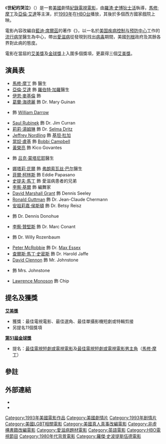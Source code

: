 {{noteTA
|G1=Show}}
{{Infobox film
| name         = 世紀的哭泣
| original_name = ''And the Band Played On''
| image        = And the band played on.jpg
| image_size   = 220px
| caption        = 宣傳海報
| director       = [[羅渣·史博狄士活|羅渣·史博狄士活]]
| producer       = Sarah Pillsbury<br>Midge Sanford
| writer         = 劇本：[[Arnold_Schulman|Arnold Schulman]]<br />原著：{{link-en|藍迪·席爾茲|Randy Shilts}}
| creator        = 
| starring       = [[馬修·摩丁|馬修·摩丁]]<br>[[亞倫·艾達|亞倫·艾達]]
| music          = [[卡達·保維爾|卡達·保維爾]]
| cinematography = {{link-en|保罗·艾略特|Paul Elliott (cinematographer)}}
| editing        = Lois Freeman-Fox
| distributor    = [[HBO|HBO]]
| released       = {{start date|1993|9|11}}
| runtime        = 141分鐘
| country        = [[美國電影|美國]]
| language       = [[英語|英語]]
| budget         = $8百萬[[美元|美元]]
| gross          = 
}}
《'''世紀的哭泣'''》（{{lang-en|''And the Band Played On''}}）是一套[[美國電視|美國]]劇情[[紀錄片|紀錄]][[電視電影|電視電影]]，由[[羅渣·史博狄士活|羅渣·史博狄士活]]執導，[[馬修·摩丁|馬修·摩丁]]及[[亞倫·艾達|亞倫·艾達]]等主演，於[[1993年電視|1993年]]在[[HBO|HBO台]]播放，其後於多個西方國家戲院上映。

電影內容改編自[[藍迪·席爾茲|藍迪·席爾茲]]的著作《{{link-en|乐队继续演奏|And the Band Played On: Politics, People, and the AIDS Epidemic}}》，以一名於[[美国疾病控制与预防中心|美国疾病控制与预防中心]]工作的[[流行病学|流行病学]]醫生為中心，帶出[[愛滋病|愛滋病]]從發現到找出[[人類免疫缺陷病毒|病毒]]期間，美國[[列根|列根]]政府及其餘各界對此病的態度。

電影在當屆的[[艾美獎|艾美獎]]及[[金球獎|金球獎]]上入圍多個獎項，更贏得三個[[艾美獎|艾美獎]]。

==演員表==
* [[馬修·摩丁|馬修·摩丁]] 飾 {{link-en|唐·法蘭西斯|Don Francis}}醫生
* [[亞倫·艾達|亞倫·艾達]] 飾 [[羅伯特·加羅|羅伯特·加羅]]醫生
* [[伊恩·麥基倫|伊恩·麥基倫]] 飾{{link-en|比爾·克勞絲|Bill Kraus}}
* [[葛蘭·海德麗|葛蘭·海德麗]] 飾 Dr. Mary Guinan
* {{link-en|李察·馬索|Richard Masur}} 飾 [[William_Darrow|William Darrow]]
* [[Saul_Rubinek|Saul Rubinek]] 飾 Dr. Jim Curran
* [[莉莉·湯姆琳|莉莉·湯姆琳]] 飾 Dr. [[Selma_Dritz|Selma Dritz]]
* [[Jeffrey_Nordling|Jeffrey Nordling]] 飾 [[基坦·杜加|基坦·杜加]]
* [[當奴·盧基|當奴·盧基]] 飾 [[Bobbi_Campbell|Bobbi Campbell]]
* [[黃榮亮|黃榮亮]] 飾 Kico Govantes
* {{link-en|派區克·保喬|Patrick Bauchau}} 飾 [[吕克·蒙塔尼耶|吕克·蒙塔尼耶]]醫生
* [[娜塔莉·芘爾|娜塔莉·芘爾]] 飾 [[弗朗索瓦丝·巴尔-西诺西|弗朗索瓦丝·巴尔]]醫生
* [[菲爾·柯林斯|菲爾·柯林斯]] 飾 Eddie Papasano
* [[史提夫·馬丁|史提夫·馬丁]] 飾 愛滋病患者的兄弟
* [[李察·基爾|李察·基爾]] 飾 編舞家
* [[David_Marshall_Grant|David Marshall Grant]] 飾 Dennis Seeley
* [[Ronald_Guttman|Ronald Guttman]] 飾 Dr. Jean-Claude Chermann
* [[安祖莉嘉·侯斯頓|安祖莉嘉·侯斯頓]] 飾 Dr. Betsy Reisz
* {{link-en|肯·詹金斯|Ken Jenkins}} 飾 Dr. Dennis Donohue
* [[李察·贊堅斯|李察·贊堅斯]] 飾 Dr. Marc Conant
* {{link-en|捷奇·卡里奧|Tchéky Karyo}} 飾 Dr. Willy Rozenbaum
* [[Peter_McRobbie|Peter McRobbie]] 飾 Dr. [[Max_Essex|Max Essex]]
* [[查爾斯·馬丁·史密斯|查爾斯·馬丁·史密斯]] 飾 Dr. Harold Jaffe
* [[David_Clennon|David Clennon]] 飾 Mr. Johnstone
* {{link-en|史沃塞·克茲|Swoosie Kurtz}} 飾 Mrs. Johnstone
* [[Lawrence_Monoson|Lawrence Monoson]] 飾 Chip

<!---==反應==
In his review in ''[[Variety_(magazine)|Variety]]'', Tony Scott said, "If there are lapses, director Spottiswoode's engrossing, powerful work still accomplishes its mission: Shilts' book, with all its shock, sorrow and anger, has been transferred decisively to the screen."<ref> [http://www.variety.com/review/VE1117901186.html?categoryid=32&cs=1&p=0 ''Variety'' review]</ref>

Ken Tucker of ''[[Entertainment_Weekly|Entertainment Weekly]]'' graded the film B+ and called it an "intriguing, sometimes awkward, always earnest combination of docudrama, medical melodrama, and mystery story . . . The stars lend warmth to a movie necessarily preoccupied with cold research and politics, and they lend prestige: The movie must be important, since actors of this stature agreed to appear. The result of the stars' generosity, however, works against the movie by halting the flow of the drama every time a familiar face pops up on screen . . . The emotions and agony involved in this subject give ''Band'' an irresistible power, yet the movie's rhythm is choppy and the dialogue frequently stiff and [[cliché|cliché]]d. The best compliment one can pay this TV movie is to say that unlike so many fact-based films, it does not exploit or diminish the tragedy of its subject."<ref>[http://www.ew.com/ew/article/0,,307958,00.html ''Entertainment Weekly'' review]</ref>

''[[Time_Out_New_York|Time Out New York]]'' says, "So keen were the makers of this adaptation of Randy Shilts' best-seller to bombard us with the facts and figures of the history of AIDS that they forgot to offer a properly dramatic human framework to make us care fully about the characters . . . The film [is] a disjointed, clichéd narrative."<ref>[http://www.timeout.com/film/newyork/reviews/77950/And_the_Band_Played_On.html ''Time Out New York'' review]</ref>

[[Channel_4|Channel 4]] says the film "is stifled by good intentions and a distractingly generous cast of stars in leads and [[Cameo_appearance|cameos]]."<ref>[http://www.channel4.com/film/reviews/film.jsp?id=100467 Channel 4 review]</ref>

Film review website [[Rotten_Tomatoes|Rotten Tomatoes]] gives the film a 100% "Fresh" rating based on eight reviews.<ref>[http://www.rottentomatoes.com/m/and_the_band_played_on/ ''And the Band Played On'' at RottenTomatoes.com]</ref>--->

==提名及獲獎==
'''[[艾美獎|艾美獎]]'''
* 獲獎：最佳電視電影、最佳選角、最佳單攝影機短劇或特輯剪接
* 另提名11個獎項
'''[[第51屆金球獎|第51屆金球獎]]'''
*提名：[[金球獎最佳電視短劇或電視電影|最佳電視短劇或電視電影]]及[[金球獎最佳電視短劇或電視電影男主角|最佳電視短劇或電視電影男主角]]（[[馬修·摩丁|馬修·摩丁]]）

==參註==
<references/>

==外部連結==
{{wikiquote}}
* {{imdb title|0106273|世紀的哭泣}}
* {{Amg movie|2221|世紀的哭泣}}

{{黄金时段艾美奖最佳电视电影}}
{{Roger Spottiswoode}}
{{DEFAULTSORT:And The Band Played On (Film)}}
[[Category:1993年美國電影作品|Category:1993年美國電影作品]]
[[Category:美國劇情片|Category:美國劇情片]]
[[Category:1993年剧情片|Category:1993年剧情片]]
[[Category:美國LGBT相關電影|Category:美國LGBT相關電影]]
[[Category:美國真人真事改編電影|Category:美國真人真事改編電影]]
[[Category:非虛構書籍改編電影|Category:非虛構書籍改編電影]]
[[Category:愛滋病題材電影|Category:愛滋病題材電影]]
[[Category:英語電影|Category:英語電影]]
[[Category:HBO電視節目|Category:HBO電視節目]]
[[Category:1980年代背景電影|Category:1980年代背景電影]]
[[Category:羅傑·史波提斯伍德電影|Category:羅傑·史波提斯伍德電影]]